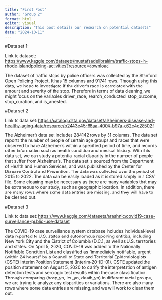 ```yaml
---
title: "First Post"
author: "Group 2"
format: html
editor: visual
description: "This post details our research on potential datasets"
date: "2024-10-11"
---
```


#Data set 1:

Link to dataset: <https://www.kaggle.com/datasets/mustafaadelibrahim/traffic-stops-in-rhode-islandpolicing-activities?resource=download>

The dataset of traffic stops by police officers was collected by the Stanford Open Policing Project. It has 15 columns and 91741 rows. Through using this data, we hope to investigate if the driver's race is correlated with the amount and severity of the stop. Therefore in terms of data cleaning, we might focus on the variables driver_race, search_conducted, stop_outcome, stop_duration, and is_arrested.

#Data set 2

Link to data set: <https://catalog.data.gov/dataset/alzheimers-disease-and-healthy-aging-data/resource/b2443e45-68aa-4004-b97a-e62c4c28502f>

The Alzheimer's data set includes 284142 rows by 31 columns. The data set reports the number of people of certain age groups and races that were observed to have Alzheimer's within a specified period of time, and records other information such as health condition and medical history. With this data set, we can study a potential racial disparity in the number of people that suffer from Alzheimer's. The data set is sourced from the Department of Health and Human Services, and was published by the Center for Disease Control and Prevention. The data was collected over the period of 2015 to 2022. The data can be easily loaded as it is stored simply in a CSV file. Some cleaning may be necessary as there are many variables that may be extraneous to our study, such as geographic location. In addition, there are many rows where some data entries are missing, and they will have to be cleaned out.

#Data set 3

Link to data set: <https://www.kaggle.com/datasets/arashnic/covid19-case-surveillance-public-use-dataset>

The COVID-19 case surveillance system database includes individual-level data reported to U.S. states and autonomous reporting entities, including New York City and the District of Columbia (D.C.), as well as U.S. territories and states. On April 5, 2020, COVID-19 was added to the Nationally Notifiable Condition List and classified as "immediately notifiable, urgent (within 24 hours)" by a Council of State and Territorial Epidemiologists (CSTE) Interim Position Statement (Interim-20-ID-01). CSTE updated the position statement on August 5, 2020 to clarify the interpretation of antigen detection tests and serologic test results within the case classification. Through comparing (hosp_yn, icu_yn, death_yn) in different racial groups, we are trying to analyze any disparities or variations. There are also many rows where some data entries are missing, and we will work to clean them out.
